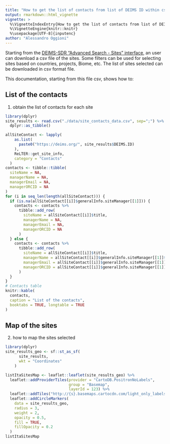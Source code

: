 ```yaml
---
title: "How to get the list of contacts from list of DEIMS ID within csv file"
output: rmarkdown::html_vignette
vignette: >
  %\VignetteIndexEntry{How to get the list of contacts from list of DEIMS ID within csv file}
  %\VignetteEngine{knitr::knitr}
  %\usepackage[UTF-8]{inputenc}
author: "Alessandro Oggioni"
---
```


Starting from the [DEIMS-SDR "Advanced Search - Sites" interface](https://deims.org/search/sites), an user can download a csv file of the sites. Some filters can be used for selecting sites based on countries, projects, Biome, etc. The list of sites selected can be downloaded in csv format file.

This documentation, starting from this file csv, shows how to:

## List of the contacts

1. obtain the list of contacts for each site

```r
library(dplyr)
site_results <- read.csv("./data/site_contacts_data.csv", sep=";") %>%
  dplyr::as_tibble()

allSiteContact <- lapply(
    as.list(
      paste0("https://deims.org/", site_results$DEIMS.ID)
    ),
    ReLTER::get_site_info,
    category = "Contacts"
  )
contacts <- tibble::tibble(
  siteName = NA,
  managerName = NA,
  managerEmail = NA,
  managerORCID = NA
)
for (i in seq_len(length(allSiteContact))) {
  if (is.na(allSiteContact[[i]]$generalInfo.siteManager[[1]])) {
    contacts <- contacts %>% 
      tibble::add_row(
        siteName = allSiteContact[[i]]$title,
        managerName = NA,
        managerEmail = NA,
        managerORCID = NA
      )
  } else {
    contacts <- contacts %>% 
      tibble::add_row(
        siteName = allSiteContact[[i]]$title,
        managerName = allSiteContact[[i]]$generalInfo.siteManager[[1]]$name,
        managerEmail = allSiteContact[[i]]$generalInfo.siteManager[[1]]$email,
        managerORCID = allSiteContact[[i]]$generalInfo.siteManager[[1]]$orcid
      )
  }
}
# Contacts table
knitr::kable(
  contacts,
  caption = "List of the contacts",
  booktabs = TRUE, longtable = TRUE
)
```

## Map of the sites

2. how to map the sites selected

```r
library(dplyr)
site_results_geo <- sf::st_as_sf(
      site_results,
      wkt = "Coordinates"
    )

listItaSitesMap <- leaflet::leaflet(site_results_geo) %>%
  leaflet::addProviderTiles(provider = "CartoDB.PositronNoLabels",
                            group = "Basemap",
                            layerId = 123) %>%
  leaflet::addTiles("http://{s}.basemaps.cartocdn.com/light_only_labels/{z}/{x}/{y}.png") %>%
  leaflet::addCircleMarkers(
    data = site_results_geo,
    radius = 3,
    weight = 2,
    opacity = 0.5,
    fill = TRUE,
    fillOpacity = 0.2
  )
listItaSitesMap
```
